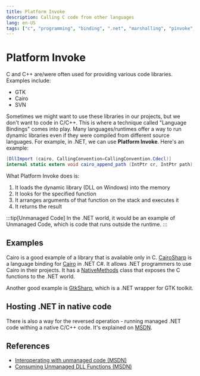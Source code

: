 ```yaml
---
title: Platform Invoke
description: Calling C code from other languages
lang: en-US
tags: ["c", "programming", "binding", ".net", "marshalling", "pinvoke", "dotnet", "C#"]
---
```



# Platform Invoke

C and C++ are/were often used for providing various code libraries. Examples include:

- GTK
- Cairo
- SVN

Sometimes we might want to use these libraries in our projects, but we don't
want to code in C/C++. This is where a technique called "Language Bindings"
comes into play. Many languages/runtimes offer a way to run dynamic libraries
even if they were compiled from different source languages. For example, in
.NET, we can use **Platform Invoke**. Here's an example:

```csharp
[DllImport (cairo, CallingConvention=CallingConvention.Cdecl)]
internal static extern void cairo_append_path (IntPtr cr, IntPtr path);
```

What Platform Invoke does is:

1. It loads the dynamic library (DLL on Windows) into the memory
2. It looks for the specified function
3. It arranges arguments of that function on the stack and executes it
4. It returns the result

:::tip[Unmanaged Code]
In the .NET world, it would be an example of Unmanaged Code, which is code
that runs outside the runtime.
:::

## Examples

Cairo is a good example of a library that is available only in C.
[CairoSharp](https://github.com/zwcloud/CairoSharp) is a language binding for
[Cairo](https://www.cairographics.org/bindings/) in .NET C#. It allows .NET
programmers to use Cairo in their projects. It has a
[NativeMethods](https://github.com/zwcloud/CairoSharp/blob/HEAD/source/CairoSharp/NativeMethods.cs)
class that exposes the C functions to the .NET world.

Another good example is [GtkSharp](https://github.com/GtkSharp/GtkSharp), which
is a .NET wrapper for GTK toolkit.

## Hosting .NET in native code

There is also a way for the reversed operation - running managed .NET code
withing a native C/C++ code. It's explained on
[MSDN](https://docs.microsoft.com/en-us/dotnet/core/tutorials/netcore-hosting).

## References

- [Interoperating with unmanaged code
(MSDN)](https://docs.microsoft.com/en-us/dotnet/framework/interop/)
- [Consuming Unmanaged DLL Functions
  (MSDN)](https://docs.microsoft.com/en-us/dotnet/framework/interop/consuming-unmanaged-dll-functions)